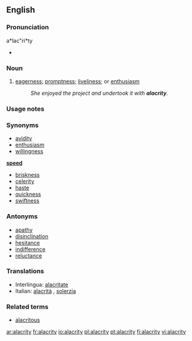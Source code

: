 ==English==

===Pronunciation===
a*lac"ri*ty
*{{audio|en-us-alacrity.ogg|Audio (US)}}

===Noun===
{{en-noun|alacrities}}

# [[eagerness]]; [[promptness]]; [[liveliness]]; or [[enthusiasm]]
#:''She enjoyed the project and undertook it with '''alacrity'''.''

===Usage notes===

===Synonyms===
* [[avidity]]
* [[enthusiasm]]
* [[willingness]]
'''[[speed]]'''
* [[briskness]]
* [[celerity]]
* [[haste]]
* [[quickness]]
* [[swiftness]]

===Antonyms===
* [[apathy]]
* [[disinclination]]
* [[hesitance]]
* [[indifference]]
* [[reluctance]]

===Translations===
{{rfc-level|Translations at L3+}}
*Interlingua: [[alacritate]]
*Italian: [[alacrità]] {{f}}, [[solerzia]] {{f}}

===Related terms===
* [[alacritous]]

[[ar:alacrity]]
[[fr:alacrity]]
[[io:alacrity]]
[[pl:alacrity]]
[[pt:alacrity]]
[[fi:alacrity]]
[[vi:alacrity]]